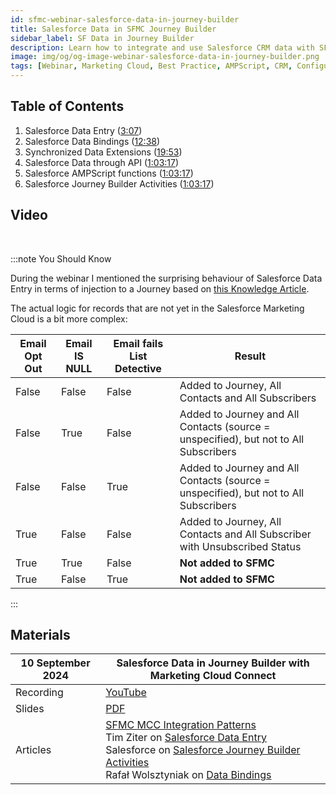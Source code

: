```yaml
---
id: sfmc-webinar-salesforce-data-in-journey-builder
title: Salesforce Data in SFMC Journey Builder
sidebar_label: SF Data in Journey Builder
description: Learn how to integrate and use Salesforce CRM data with SFMC Journey Builder. In both ways. The right way.
image: img/og/og-image-webinar-salesforce-data-in-journey-builder.png
tags: [Webinar, Marketing Cloud, Best Practice, AMPScript, CRM, Configuration, Data Management, Integration, Journey]
---
```



<LeadText content="Learn how to integrate and use Salesforce CRM data with SFMC Journey Builder. In both ways. The right way." />

## Table of Contents

1. Salesforce Data Entry ([3:07](https://youtu.be/Ru4Qh__3xdA?t=209))
2. Salesforce Data Bindings ([12:38](https://youtu.be/Ru4Qh__3xdA?t=1494))
3. Synchronized Data Extensions ([19:53](https://youtu.be/Ru4Qh__3xdA?t=1780))
4. Salesforce Data through API ([1:03:17](https://youtu.be/Ru4Qh__3xdA?t=2071))
5. Salesforce AMPScript functions ([1:03:17](https://youtu.be/Ru4Qh__3xdA?t=2231))
6. Salesforce Journey Builder Activities ([1:03:17](https://youtu.be/Ru4Qh__3xdA?t=2491))

## Video

<YouTube videoId="Ru4Qh__3xdA" title="Salesforce Data in Journey Builder with MCC Webinar Recording" />

<br/>

:::note You Should Know

During the webinar I mentioned the surprising behaviour of Salesforce Data Entry in terms of injection to a Journey based on [this Knowledge Article](https://help.salesforce.com/s/articleView?id=000381146&type=1).

The actual logic for records that are not yet in the Salesforce Marketing Cloud is a bit more complex:

Email Opt Out | Email IS NULL | Email fails List Detective | Result
-- | -- | -- | --
False | False | False | Added to Journey, All Contacts and All Subscribers
False | True | False | Added to Journey and All Contacts (source = unspecified), but not to All Subscribers
False | False | True |  Added to Journey and All Contacts (source = unspecified), but not to All Subscribers
True | False | False | Added to Journey, All Contacts and All Subscriber with Unsubscribed Status
True | True | False | __Not added to SFMC__
True | False | True | __Not added to SFMC__

:::

## Materials

10 September 2024 | Salesforce Data in Journey Builder with Marketing Cloud Connect
-- | --
Recording | [YouTube](https://www.youtube.com/watch?v=Ru4Qh__3xdA&list=PL_o00w2Z5LYHVcq56BLpBfJHRAghLhHkI)
Slides | [PDF](https://github.com/MateuszDabrowski/mateuszdabrowski.pl/blob/master/static/pdf/%5B2024-09%5D%20SF%20CRM%20in%20Journey%20Builder%20with%20MCC.pdf)
Articles | [SFMC MCC Integration Patterns](../config/sfmc-mcc-integration-patterns.mdx) <br/> Tim Ziter on [Salesforce Data Entry](https://handsonsfmc.com/how-to-create-a-salesforce-data-entry-event/) <br/> Salesforce on [Salesforce Journey Builder Activities](https://help.salesforce.com/s/articleView?id=sf.mc_jb_sales_service_cloud_best_practices.htm&type=5) <br/> Rafał Wolsztyniak on [Data Bindings](https://sfmc.quest/data-binding-with-the-update-contact-activity/)



